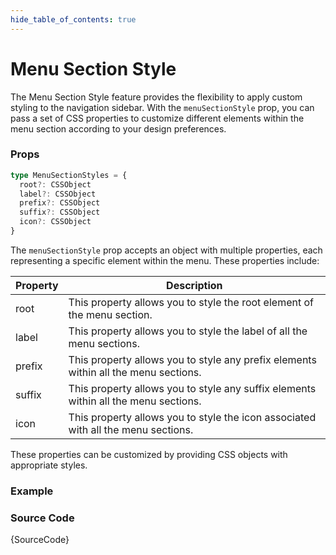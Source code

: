 ```yaml
---
hide_table_of_contents: true
---
```



# Menu Section Style

The Menu Section Style feature provides the flexibility to apply custom styling to the navigation sidebar. With the `menuSectionStyle` prop, you can pass a set of CSS properties to customize different elements within the menu section according to your design preferences. 

### Props

```ts noCopy
type MenuSectionStyles = {
  root?: CSSObject
  label?: CSSObject
  prefix?: CSSObject
  suffix?: CSSObject
  icon?: CSSObject
}
```

The `menuSectionStyle` prop accepts an object with multiple properties, each representing a specific element within the menu. These properties include:

| Property | Description                                                                         |
| -------- | ----------------------------------------------------------------------------------- |
| root     | This property allows you to style the root element of the menu section.             |
| label    | This property allows you to style the label of all the menu sections.               |
| prefix   | This property allows you to style any prefix elements within all the menu sections. |
| suffix   | This property allows you to style any suffix elements within all the menu sections. |
| icon     | This property allows you to style the icon associated with all the menu sections.   |

These properties can be customized by providing CSS objects with appropriate styles.

### Example

<IframeWindow url='https://demos.themeselection.com/materio-mui-react-nextjs-admin-template/demo-1/en/menu-examples/vertical-menu/menu/menu-section-styles' />

### Source Code

<TsToJsCodeSnippet>{SourceCode}</TsToJsCodeSnippet>
